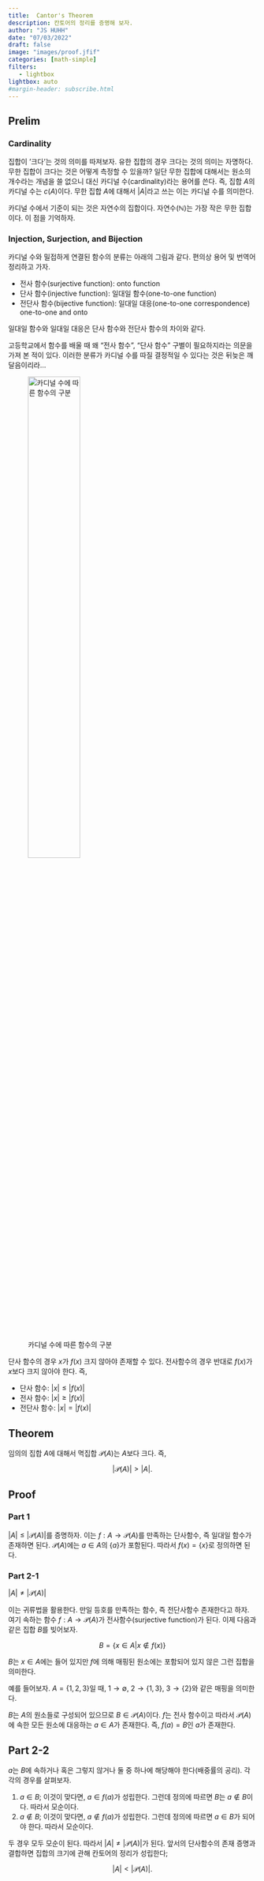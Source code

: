 ```yaml
---
title:  Cantor's Theorem
description: 칸토어의 정리를 증명해 보자.  
author: "JS HUHH"
date: "07/03/2022"
draft: false
image: "images/proof.jfif"
categories: [math-simple]
filters:
   - lightbox
lightbox: auto
#margin-header: subscribe.html
---
```


## Prelim

### Cardinality
집합이 '크다'는 것의 의미를 따져보자. 유한 집합의 경우 크다는 것의 의미는 자명하다. 무한 집합이 크다는 것은 어떻게 측정할 수 있을까? 일단 무한 집합에 대해서는 원소의 개수라는 개념을 쓸 없으니 대신 카디널 수(cardinality)라는 용어를 쓴다. 즉, 집합 $A$의 카디널 수는 $c(A)$이다. 무한 집합 $A$에 대해서 $|A|$라고 쓰는 이는 카디널 수를 의미한다. 

:::{.column-margin}
카디널 수에서 기준이 되는 것은 자연수의 집합이다. 자연수($\mathbb N$)는 가장 작은 무한 집합이다. 이 점을 기억하자. 
:::

### Injection, Surjection, and Bijection 

카디널 수와 밀접하게 연결된 함수의 분류는 아래의 그림과 같다. 편의상 용어 및 번역어 정리하고 가자. 

- 전사 함수(surjective function): onto function
- 단사 함수(injective function): 일대일 함수(one-to-one function)
- 전단사 함수(bijective function): 일대일 대응(one-to-one correspondence) one-to-one and onto 

일대일 함수와 일대일 대응은 단사 함수와 전단사 함수의 차이와 같다. 


:::{.column-margin}
고등학교에서 함수를 배울 때 왜 "전사 함수", "단사 함수" 구별이 필요하지라는 의문을 가져 본 적이 있다. 이러한 분류가 카디널 수를 따질 결정적일 수 있다는 것은 뒤늦은 깨달음이리라... 
:::

![카디널 수에 따른 함수의 구분](images/four-functions.png){width=50%}

단사 함수의 경우 $x$가 $f(x)$ 크지 않아야 존재할 수 있다. 전사함수의 경우 반대로 $f(x)$가 $x$보다 크지 않아야 한다. 즉, 

- 단사 함수: $|x| \leq |f(x)|$
- 전사 함수: $|x| \geq |f(x)|$
- 전단사 함수: $|x| = |f(x)|$

## Theorem 

임의의 집합 $A$에 대해서 멱집합 $\mathcal P (A)$는 $A$보다 크다. 즉, 

$$
|\mathcal P(A)| > |A|.
$$

## Proof 

### Part 1 

$|A| \leq |\mathcal P (A)|$를 증명하자. 이는 $f: A \to \mathcal P(A)$를 만족하는 단사함수, 즉 일대일 함수가 존재하면 된다. $\mathcal P(A)$에는 $a \in A$의 $\{ a \}$가 포함된다. 따라서 $f(x) = \{ x \}$로 정의하면 된다. 

### Part 2-1
$|A| \neq |\mathcal P (A)|$

이는 귀류법을 활용한다. 만일 등호를 만족하는 함수, 즉 전단사함수 존재한다고 하자. 여기 속하는 함수 $f: A \to \mathcal P(A)$가 전사함수(surjective function)가 된다. 이제 다음과 같은 집합 $B$를 빚어보자. 

$$
B = \{ x \in A| x \notin f(x) \}
$$

$B$는 $x \in A$에는 들어 있지만 $f$에 의해 매핑된 원소에는 포함되어 있지 않은 그런 집합을 의미한다. 

:::{.column-margin}
예를 들어보자. $A = \{1,2,3\}$일 때, $1 \to \emptyset$, $2 \to \{ 1, 3\}$, $3 \to \{ 2\}$와 같은 매핑을 의미한다. 
:::

$B$는 $A$의 원소들로 구성되어 있으므로 $B \in \mathcal P(A)$이다. $f$는 전사 함수이고 따라서 $\mathcal P(A)$에 속한 모든 원소에 대응하는 $a \in A$가 존재한다. 즉, $f(a) = B$인 $a$가 존재한다. 

## Part 2-2

$a$는 $B$에 속하거나 혹은 그렇지 않거나 둘 중 하나에 해당해야 한다(배중률의 공리). 각각의 경우를 살펴보자. 


1. $a \in B$; 이것이 맞다면, $a \in f(a)$가 성립한다. 그런데 정의에 따르면 $B$는 $a \notin B$이다. 따라서 모순이다. 
2. $a \notin B$; 이것이 맞다면, $a \notin f(a)$가 성립한다. 그런데 정의에 따르면 $a \in B$가 되어야 한다. 따라서 모순이다. 

두 경우 모두 모순이 된다. 따라서 $|A| \neq |\mathcal P(A)|$가 된다. 앞서의 단사함수의 존재 증명과 결합하면 집합의 크기에 관해 칸토어의 정리가 성립한다; 

$$
|A| < |\mathcal P (A)|.
$$
